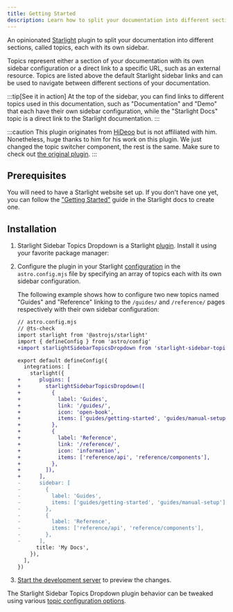 ```yaml
---
title: Getting Started
description: Learn how to split your documentation into different sections, called topics, each with its own sidebar.
---
```


An opinionated [Starlight](https://starlight.astro.build) plugin to split your documentation into different sections, called topics, each with its own sidebar.

Topics represent either a section of your documentation with its own sidebar configuration or a direct link to a specific URL, such as an external resource.
Topics are listed above the default Starlight sidebar links and can be used to navigate between different sections of your documentation.

:::tip[See it in action]
At the top of the sidebar, you can find links to different topics used in this documentation, such as "Documentation" and "Demo" that each have their own sidebar configuration, while the "Starlight Docs" topic is a direct link to the Starlight documentation.
:::

:::caution
This plugin originates from [HiDeoo](https://github.com/HiDeoo) but is not affiliated with him. Nonetheless, huge thanks to him for his work on this plugin. We just changed the topic switcher component, the rest is the same. Make sure to check out [the original plugin](https://github.com/HiDeoo/starlight-sidebar-topics).
:::

## Prerequisites

You will need to have a Starlight website set up.
If you don't have one yet, you can follow the ["Getting Started"](https://starlight.astro.build/getting-started) guide in the Starlight docs to create one.

## Installation


<Steps>

1. Starlight Sidebar Topics Dropdown is a Starlight [plugin](https://starlight.astro.build/reference/plugins/). Install it using your favorite package manager:

    <PackageManagers pkg="starlight-sidebar-topics-dropdown" />

2. Configure the plugin in your Starlight [configuration](https://starlight.astro.build/reference/configuration/#plugins) in the `astro.config.mjs` file by specifying an array of topics each with its own sidebar configuration.

    The following example shows how to configure two new topics named "Guides" and "Reference" linking to the `/guides/` and `/reference/` pages respectively with their own sidebar configuration:

    ```diff lang="js"
    // astro.config.mjs
    // @ts-check
    import starlight from '@astrojs/starlight'
    import { defineConfig } from 'astro/config'
    +import starlightSidebarTopicsDropdown from 'starlight-sidebar-topics-dropdown'

    export default defineConfig({
      integrations: [
        starlight({
    +      plugins: [
    +        starlightSidebarTopicsDropdown([
    +          {
    +            label: 'Guides',
    +            link: '/guides/',
    +            icon: 'open-book',
    +            items: ['guides/getting-started', 'guides/manual-setup'],
    +          },
    +          {
    +            label: 'Reference',
    +            link: '/reference/',
    +            icon: 'information',
    +            items: ['reference/api', 'reference/components'],
    +          },
    +        ]),
    +      ],
    -      sidebar: [
    -        {
    -          label: 'Guides',
    -          items: ['guides/getting-started', 'guides/manual-setup'],
    -        },
    -        {
    -          label: 'Reference',
    -          items: ['reference/api', 'reference/components'],
    -        },
    -      ],
          title: 'My Docs',
        }),
      ],
    })
    ```

3. [Start the development server](https://starlight.astro.build/getting-started/#start-the-development-server) to preview the changes.

</Steps>

The Starlight Sidebar Topics Dropdown plugin behavior can be tweaked using various [topic configuration options](/docs/configuration/#topic-configuration).
